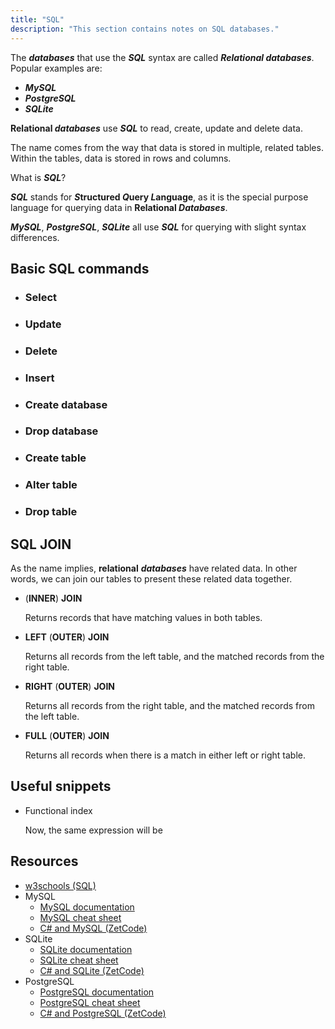 ```yaml
---
title: "SQL"
description: "This section contains notes on SQL databases."
---
```



The ***databases*** that use the ***SQL*** syntax are called ***Relational databases***.
Popular examples are:

- ***MySQL***
- ***PostgreSQL***
- ***SQLite***

**Relational *databases*** use ***SQL*** to read, create, update and delete data.

The name comes from the way that data is stored in multiple, related tables. Within the tables, data is stored in rows and columns.

What is ***SQL***?

***SQL*** stands for ***S*tructured *Q*uery *L*anguage**, as it is the special purpose language for querying data in **Relational *Databases***.

***MySQL***, ***PostgreSQL***, ***SQLite*** all use ***SQL*** for querying with slight syntax differences.

## Basic SQL commands

- ### Select

  <Gist gistCode="2b192ecdd9213f18fca22b72c30fab2e" fileName="sql-select.sql" />

- ### Update

  <Gist gistCode="2b192ecdd9213f18fca22b72c30fab2e" fileName="sql-update.sql" />

- ### Delete

  <Gist gistCode="2b192ecdd9213f18fca22b72c30fab2e" fileName="sql-delete.sql" />

- ### Insert

  <Gist gistCode="2b192ecdd9213f18fca22b72c30fab2e" fileName="sql-insert.sql" />

- ### Create database

  <Gist gistCode="2b192ecdd9213f18fca22b72c30fab2e" fileName="sql-db-create.sql" />

- ### Drop database

  <Gist gistCode="2b192ecdd9213f18fca22b72c30fab2e" fileName="sql-db-drop.sql" />

- ### Create table

  <Gist gistCode="2b192ecdd9213f18fca22b72c30fab2e" fileName="sql-table-create.sql" />

- ### Alter table

  <Gist gistCode="2b192ecdd9213f18fca22b72c30fab2e" fileName="sql-table-alter.sql" />

- ### Drop table

  <Gist gistCode="2b192ecdd9213f18fca22b72c30fab2e" fileName="sql-table-drop.sql" />

## SQL JOIN

As the name implies, **relational** ***databases*** have related data. In other words, we can join our tables to present these related data together.

- (**INNER**) **JOIN**

  Returns records that have matching values in both tables.
- **LEFT** (**OUTER**) **JOIN**

  Returns all records from the left table, and the matched records from the right table.
- **RIGHT** (**OUTER**) **JOIN**

  Returns all records from the right table, and the matched records from the left table.
- **FULL** (**OUTER**) **JOIN**

  Returns all records when there is a match in either left or right table.

## Useful snippets

- Functional index

  <Gist gistCode="2b192ecdd9213f18fca22b72c30fab2e" fileName="sql-func-index.sql" />

  Now, the same expression will be

  <Gist gistCode="2b192ecdd9213f18fca22b72c30fab2e" fileName="sql-func-index-demo.sql" />

## Resources

- [w3schools (SQL)](https://www.w3schools.com/sql/default.asp)
- MySQL
  - [MySQL documentation](https://dev.mysql.com/doc/)
  - [MySQL cheat sheet](http://g2pc1.bu.edu/~qzpeng/manual/MySQL%20Commands.htm)
  - [C\# and MySQL (ZetCode)](https://zetcode.com/csharp/mysql/)
- SQLite
  - [SQLite documentation](https://www.sqlite.org/docs.html)
  - [SQLite cheat sheet](https://www.sqlitetutorial.net/sqlite-cheat-sheet/)
  - [C\# and SQLite (ZetCode)](https://zetcode.com/csharp/sqlite/)
- PostgreSQL
  - [PostgreSQL documentation](https://www.postgresql.org/docs/)
  - [PostgreSQL cheat sheet](https://postgrescheatsheet.com)
  - [C\# and PostgreSQL (ZetCode)](https://zetcode.com/csharp/postgresql/)
